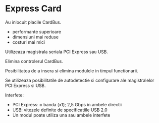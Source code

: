 
<SEO title="Express Card" />

# Express Card

Au inlocuit placile CardBus.
- performante superioare
- dimensiuni mai reduse
- costuri mai mici

Utilizeaza magistrala seriala PCI Express sau USB.

Elimina controlerul CardBus.

Posibilitatea de a insera si elimina modulele in timpul functionarii.

Se utilizeaza posibilitatile de autodetectie si configurare ale magistralelor PCI Express si USB.

Interfete:
- PCI Express: o banda (x1); 2,5 Gbps in ambele directii
- USB: vitezele definite de specificatiile USB 2.0
- Un modul poate utiliza una sau ambele interfete

<Links />